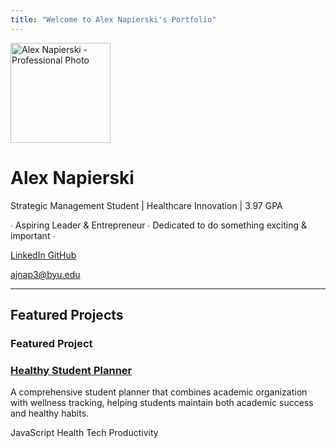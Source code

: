 ```yaml
---
title: "Welcome to Alex Napierski's Portfolio"
---
```


::: {.hero-banner .text-center}

<img src="images/profile.jpg" alt="Alex Napierski - Professional Photo" class="rounded-circle mb-3" width="160">

<h1>Alex Napierski</h1>

<p class="lead mb-3">Strategic Management Student | Healthcare Innovation | 3.97 GPA</p>

<p class="hero-tagline">∙ Aspiring Leader & Entrepreneur ∙ Dedicated to do something exciting & important ∙</p>

<div class="hero-social">
  <a href="https://www.linkedin.com/in/alex-napierski/" class="btn btn-outline-primary btn-sm" target="_blank">
    <i class="fab fa-linkedin"></i> LinkedIn
  </a>
  <a href="https://github.com/ajnap3" class="btn btn-outline-primary btn-sm" target="_blank">
    <i class="fab fa-github"></i> GitHub
  </a>
</div>

<div class="contact-buttons">
  <a href="mailto:ajnap3@byu.edu" class="btn-contact">
    <i class="fas fa-envelope"></i> ajnap3@byu.edu
  </a>
</div>

:::

<hr class="section-divider">

## Featured Projects

::: {.project-card}

<div class="card-header">
  <h3><i class="fas fa-heart-pulse"></i> Featured Project</h3>
</div>

### [Healthy Student Planner](projects/project-1.qmd)
A comprehensive student planner that combines academic organization with wellness tracking, helping students maintain both academic success and healthy habits.

<div class="mt-3">
  <span class="badge bg-primary">JavaScript</span>
  <span class="badge bg-secondary">Health Tech</span>
  <span class="badge bg-success">Productivity</span>
</div>

:::

